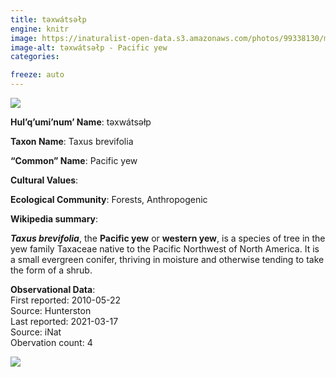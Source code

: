 ```yaml
---
title: təxwátsəłp
engine: knitr
image: https://inaturalist-open-data.s3.amazonaws.com/photos/99338130/medium.jpeg
image-alt: təxwátsəłp - Pacific yew
categories:

freeze: auto
---
```

![](https://inaturalist-open-data.s3.amazonaws.com/photos/99338130/medium.jpeg){fig-alt="təxwátsəłp - Pacific yew"}

**Hul'q'umi'num' Name**: təxwátsəłp



**Taxon Name**: Taxus brevifolia

**"Common" Name**: Pacific yew

**Cultural Values**:  

::: {layout-nrow=1 style="width:60%"}

:::

**Ecological Community**: Forests, Anthropogenic

**Wikipedia summary**:  
<p class="mw-empty-elt">
</p>

<p><i><b>Taxus brevifolia</b></i>, the <b>Pacific yew</b> or <b>western yew</b>, is a species of tree in the yew family Taxaceae native to the Pacific Northwest of North America. It is a small evergreen conifer, thriving in moisture and otherwise tending to take the form of a shrub.

**Observational Data**:   
First reported: 2010-05-22  
Source: Hunterston  
Last reported: 2021-03-17  
Source: iNat  
Obervation count: 4

![](community_dist.png)
